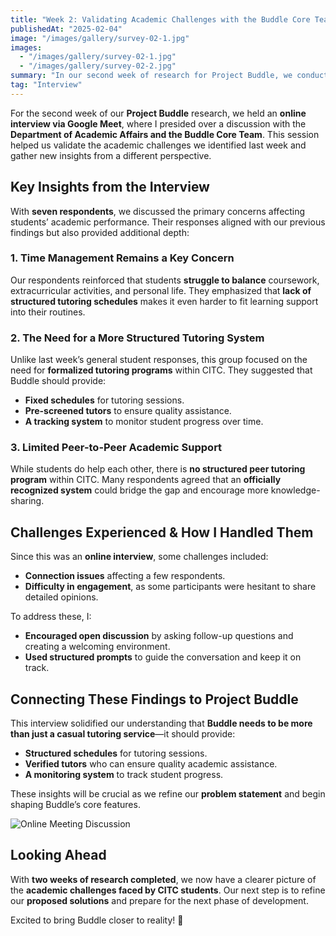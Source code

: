 ```yaml
---
title: "Week 2: Validating Academic Challenges with the Buddle Core Team"
publishedAt: "2025-02-04"
image: "/images/gallery/survey-02-1.jpg"
images:
  - "/images/gallery/survey-02-1.jpg"
  - "/images/gallery/survey-02-2.jpg"
summary: "In our second week of research for Project Buddle, we conducted an online interview with the Department of Academic Affairs and the Buddle Core Team to validate our findings and gather deeper insights."
tag: "Interview"
---
```



For the second week of our **Project Buddle** research, we held an **online interview via Google Meet**, where I presided over a discussion with the **Department of Academic Affairs and the Buddle Core Team**. This session helped us validate the academic challenges we identified last week and gather new insights from a different perspective.

## **Key Insights from the Interview**
With **seven respondents**, we discussed the primary concerns affecting students’ academic performance. Their responses aligned with our previous findings but also provided additional depth:

### **1. Time Management Remains a Key Concern**  
Our respondents reinforced that students **struggle to balance** coursework, extracurricular activities, and personal life. They emphasized that **lack of structured tutoring schedules** makes it even harder to fit learning support into their routines.

### **2. The Need for a More Structured Tutoring System**  
Unlike last week’s general student responses, this group focused on the need for **formalized tutoring programs** within CITC. They suggested that Buddle should provide:  
- **Fixed schedules** for tutoring sessions.  
- **Pre-screened tutors** to ensure quality assistance.  
- **A tracking system** to monitor student progress over time.  

### **3. Limited Peer-to-Peer Academic Support**  
While students do help each other, there is **no structured peer tutoring program** within CITC. Many respondents agreed that an **officially recognized system** could bridge the gap and encourage more knowledge-sharing.

## **Challenges Experienced & How I Handled Them**
Since this was an **online interview**, some challenges included:  
- **Connection issues** affecting a few respondents.  
- **Difficulty in engagement**, as some participants were hesitant to share detailed opinions.  

To address these, I:  
- **Encouraged open discussion** by asking follow-up questions and creating a welcoming environment.  
- **Used structured prompts** to guide the conversation and keep it on track.  

## **Connecting These Findings to Project Buddle**
This interview solidified our understanding that **Buddle needs to be more than just a casual tutoring service**—it should provide:  
- **Structured schedules** for tutoring sessions.  
- **Verified tutors** who can ensure quality academic assistance.  
- **A monitoring system** to track student progress.  

These insights will be crucial as we refine our **problem statement** and begin shaping Buddle’s core features.

![Online Meeting Discussion](/images/gallery/survey-02-2.jpg)

## **Looking Ahead**
With **two weeks of research completed**, we now have a clearer picture of the **academic challenges faced by CITC students**. Our next step is to refine our **proposed solutions** and prepare for the next phase of development.  

Excited to bring Buddle closer to reality! 🚀
